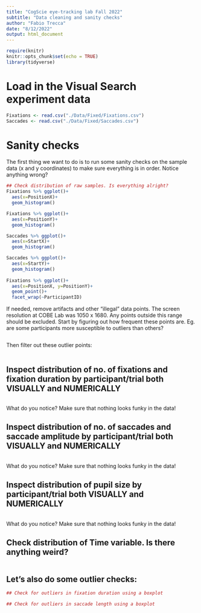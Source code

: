 ```yaml
---
title: "CogScie eye-tracking lab Fall 2022"
subtitle: "Data cleaning and sanity checks"
author: "Fabio Trecca"
date: "8/12/2022"
output: html_document
---
```


```r
require(knitr)
knitr::opts_chunk$set(echo = TRUE)
library(tidyverse)
```

# Load in the Visual Search experiment data
```r
Fixations <- read.csv("./Data/Fixed/Fixations.csv")
Saccades <- read.csv("./Data/Fixed/Saccades.csv")
```

# Sanity checks

The first thing we want to do is to run some sanity checks on the sample data (x and y coordinates) to make sure everything is in order. Notice anything wrong?

```r
## Check distribution of raw samples. Is everything alright?
Fixations %>% ggplot()+
  aes(x=PositionX)+
  geom_histogram()

Fixations %>% ggplot()+
  aes(x=PositionY)+
  geom_histogram()

Saccades %>% ggplot()+
  aes(x=StartX)+
  geom_histogram()

Saccades %>% ggplot()+
  aes(x=StartY)+
  geom_histogram()
  
Fixations %>% ggplot()+
  aes(x=PositionX, y=PositionY)+
  geom_point()+
  facet_wrap(~ParticipantID)

```

If needed, remove artifacts and other "illegal" data points. The screen resolution at COBE Lab was 1050 x 1680. Any points outside this range should be excluded. Start by figuring out how frequent these points are. Eg. are some participants more susceptible to outliers than others?

```r

```

Then filter out these outlier points:

```r

```


## Inspect distribution of no. of fixations and fixation duration by participant/trial both VISUALLY and NUMERICALLY

```r

```

What do you notice? Make sure that nothing looks funky in the data!

## Inspect distribution of no. of saccades and saccade amplitude by participant/trial both VISUALLY and NUMERICALLY

```r

```

What do you notice? Make sure that nothing looks funky in the data!

## Inspect distribution of pupil size by participant/trial both VISUALLY and NUMERICALLY

```r

```

What do you notice? Make sure that nothing looks funky in the data!

## Check distribution of Time variable. Is there anything weird?

```r

```

## Let's also do some outlier checks:

```r
## Check for outliers in fixation duration using a boxplot

```

```r
## Check for outliers in saccade length using a boxplot

```

